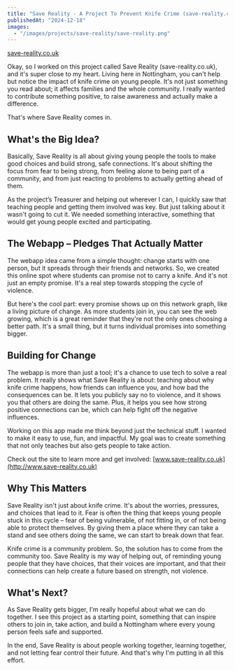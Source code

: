 ```yaml
---
title: "Save Reality - A Project To Prevent Knife Crime (save-reality.co.uk)"
publishedAt: "2024-12-18"
images:
  - "/images/projects/save-reality/save-reality.png"
---
```


[save-reality.co.uk](https://save-reality.co.uk)

Okay, so I worked on this project called Save Reality (save-reality.co.uk), and it's super close to my heart. Living here in Nottingham, you can't help but notice the impact of knife crime on young people. It's not just something you read about; it affects families and the whole community. I really wanted to contribute something positive, to raise awareness and actually make a difference.

That's where Save Reality comes in.

## What's the Big Idea?

Basically, Save Reality is all about giving young people the tools to make good choices and build strong, safe connections. It's about shifting the focus from fear to being strong, from feeling alone to being part of a community, and from just reacting to problems to actually getting ahead of them.

As the project’s Treasurer and helping out wherever I can, I quickly saw that teaching people and getting them involved was key. But just talking about it wasn't going to cut it. We needed something interactive, something that would get young people excited and participating.

## The Webapp – Pledges That Actually Matter

The webapp idea came from a simple thought: change starts with one person, but it spreads through their friends and networks. So, we created this online spot where students can promise not to carry a knife. And it's not just an empty promise. It's a real step towards stopping the cycle of violence.

But here's the cool part: every promise shows up on this network graph, like a living picture of change. As more students join in, you can see the web growing, which is a great reminder that they're not the only ones choosing a better path. It's a small thing, but it turns individual promises into something bigger.

## Building for Change

The webapp is more than just a tool; it's a chance to use tech to solve a real problem. It really shows what Save Reality is about: teaching about why knife crime happens, how friends can influence you, and how bad the consequences can be. It lets you publicly say no to violence, and it shows you that others are doing the same. Plus, it helps you see how strong positive connections can be, which can help fight off the negative influences.

Working on this app made me think beyond just the technical stuff. I wanted to make it easy to use, fun, and impactful. My goal was to create something that not only teaches but also gets people to take action.

Check out the site to learn more and get involved: [www.save-reality.co.uk](http://www.save-reality.co.uk)

## Why This Matters

Save Reality isn't just about knife crime. It's about the worries, pressures, and choices that lead to it. Fear is often the thing that keeps young people stuck in this cycle – fear of being vulnerable, of not fitting in, or of not being able to protect themselves. By giving them a place where they can take a stand and see others doing the same, we can start to break down that fear.

Knife crime is a community problem. So, the solution has to come from the community too. Save Reality is my way of helping out, of reminding young people that they have choices, that their voices are important, and that their connections can help create a future based on strength, not violence.

## What's Next?

As Save Reality gets bigger, I'm really hopeful about what we can do together. I see this project as a starting point, something that can inspire others to join in, take action, and build a Nottingham where every young person feels safe and supported.

In the end, Save Reality is about people working together, learning together, and not letting fear control their future. And that's why I'm putting in all this effort.
